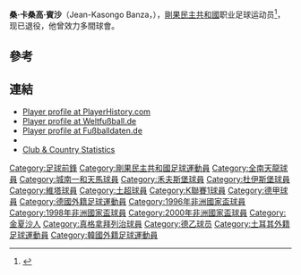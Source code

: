 {{Infobox football biography 2
|     playername = 賓沙
|          image = 
|       fullname = Jean-Kasongo Banza
|    dateofbirth = {{birth date and age|1974|6|26|df=y}}
|    cityofbirth = [[金夏沙|金夏沙]]
| countryofbirth = [[剛果民主共和國|剛果民主共和國]]
|         height = {{height|m=1.70}}
|       position = [[前鋒_(足球)|前鋒]]
|    currentclub = 
|     clubnumber = 
|    youthyears1 = 
|    youthclubs1 = 
|         years1 = 1995–96
|         clubs1 = [[维塔体育协会俱乐部|維塔]]
|          caps1 = 
|         goals1 = 
|         years2 = 1996–97
|         clubs2 = [[真格拿拜列治體育會|真格拿拜列治]]
|          caps2 = 6
|         goals2 = 0
|         years3 = 1997
|         clubs3 = [[全南天龍|全南天龍]]
|          caps3 = 1
|         goals3 = 0
|         years4 = 1997
|         clubs4 = [[城南一和|城南一和]]
|          caps4 = 1
|         goals4 = 0
|         years5 = 1998
|         clubs5 = [[维塔体育协会俱乐部|維塔]]
|          caps5 = 
|         goals5 = 
|         years6 = 1998–99
|         clubs6 = {{tsl|en|Club Sportif Sfaxien||史法克斯}}
|          caps6 = 
|         goals6 = 
|         years7 = 1999–00
|         clubs7 = [[禾夫斯堡|禾夫斯堡]]
|          caps7 = 11
|         goals7 = 2
|         years8 = 2000–01
|         clubs8 = [[杜伊斯堡足球俱樂部|杜伊斯堡]]
|          caps8 = 7
|         goals8 = 0
|         years9 = 2001–02
|         clubs9 = {{tsl|en|Club Sportif Sfaxien||史法克斯}}
|          caps9 = 
|         goals9 = 
|        years10 = 2002–03
|        clubs10 = {{tsl|en|Olympique Béja||奧林比亞貝爾}}
|         caps10 = 
|        goals10 = 
| nationalyears1 = 1996–01
|  nationalteam1 = [[剛果民主共和國國家足球隊|民主剛果]]
|  nationalcaps1 = 25
| nationalgoals1 = 0
|       pcupdate = 
|       ntupdate = 
}}
'''桑·卡桑高·賓沙'''（Jean-Kasongo Banza，{{bd|1974年|6月26日||}}），[[剛果民主共和國|剛果民主共和國]]职业足球运动员<ref>{{cite web | url = http://www.kicker.de/news/fussball/2bundesliga/vereine/2-bundesliga/2009-10/msv-duisburg-1/22812/spieler_jean-kasongo-banza.html | title = Banza, Jean-Kasongo | language = de | publisher = kicker.de | accessdate = 4 April 2010 | archive-date = 2012-10-10 | archive-url = https://web.archive.org/web/20121010201549/http://www.kicker.de/news/fussball/2bundesliga/vereine/2-bundesliga/2009-10/msv-duisburg-1/22812/spieler_jean-kasongo-banza.html | dead-url = no }}</ref>，现已退役，他曾效力多間球會。

==參考==
{{Reflist}}

==連結==
* [http://www.playerhistory.com/player/34214/ Player profile at PlayerHistory.com] {{Wayback|url=http://www.playerhistory.com/player/34214/ |date=20160306224618 }}
* [http://www.weltfussball.de/spieler_profil/jean-kasongo-banza/ Player profile at Weltfußball.de] {{Wayback|url=http://www.weltfussball.de/spieler_profil/jean-kasongo-banza/ |date=20160305143305 }} {{de icon}}
* [http://www.fussballdaten.de/spieler/banzajeankasongo/ Player profile at Fußballdaten.de] {{Wayback|url=http://www.fussballdaten.de/spieler/banzajeankasongo/ |date=20090605181855 }} {{de icon}}
* {{FIFA player|158807|Jean-Kasongo Banza}}
* [http://www.national-football-teams.com/v2/player.php?id=14592 Club & Country Statistics] {{Wayback|url=http://www.national-football-teams.com/v2/player.php?id=14592 |date=20121024012800 }}

{{DEFAULTSORT:Banza, Jean-Kasongo}}
[[Category:足球前鋒|Category:足球前鋒]]
[[Category:剛果民主共和國足球運動員|Category:剛果民主共和國足球運動員]]
[[Category:全南天龍球員|Category:全南天龍球員]]
[[Category:城南一和天馬球員|Category:城南一和天馬球員]]
[[Category:禾夫斯堡球員|Category:禾夫斯堡球員]]
[[Category:杜伊斯堡球員|Category:杜伊斯堡球員]]
[[Category:維塔球員|Category:維塔球員]]
[[Category:土超球員|Category:土超球員]]
[[Category:K聯賽1球員|Category:K聯賽1球員]]
[[Category:德甲球員|Category:德甲球員]]
[[Category:德國外籍足球運動員|Category:德國外籍足球運動員]]
[[Category:1996年非洲國家盃球員|Category:1996年非洲國家盃球員]]
[[Category:1998年非洲國家盃球員|Category:1998年非洲國家盃球員]]
[[Category:2000年非洲國家盃球員|Category:2000年非洲國家盃球員]]
[[Category:金夏沙人|Category:金夏沙人]]
[[Category:真格拿拜列治球員|Category:真格拿拜列治球員]]
[[Category:德乙球员|Category:德乙球员]]
[[Category:土耳其外籍足球運動員|Category:土耳其外籍足球運動員]]
[[Category:韓國外籍足球運動員|Category:韓國外籍足球運動員]]